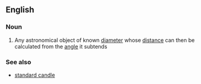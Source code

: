 ==English==
{{wikipedia}}
===Noun===
{{en-noun|sg=[[standard]] [[ruler]]}}
#{{astronomy}} Any astronomical object of known [[diameter]] whose [[distance]] can then be calculated from the [[angle]] it subtends
===See also===
*[[standard candle]]